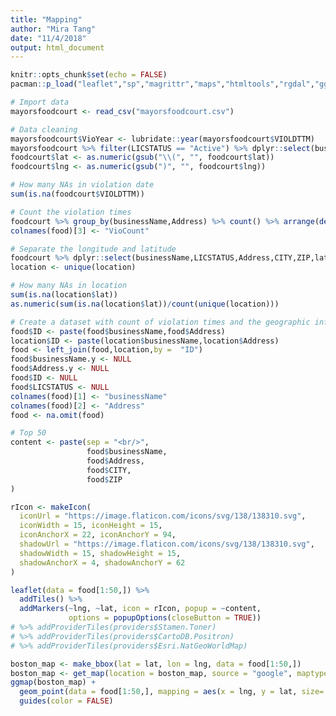 ```yaml
---
title: "Mapping"
author: "Mira Tang"
date: "11/4/2018"
output: html_document
---
```


```r
knitr::opts_chunk$set(echo = FALSE)
pacman::p_load("leaflet","sp","magrittr","maps","htmltools","rgdal","ggplot2","maptools","XML","readr","rgeos","rmapshaper","tidyverse","lubridate","ggmap","ggrepel","dplyr",update = FALSE)
```

```r
# Import data
mayorsfoodcourt <- read_csv("mayorsfoodcourt.csv")

# Data cleaning
mayorsfoodcourt$VioYear <- lubridate::year(mayorsfoodcourt$VIOLDTTM)
mayorsfoodcourt %>% filter(LICSTATUS == "Active") %>% dplyr::select(businessName,LICSTATUS,ViolLevel,VIOLDTTM,Address,CITY,ZIP,Location) %>% separate(Location, c("lat","lng"),",")-> foodcourt
foodcourt$lat <- as.numeric(gsub("\\(", "", foodcourt$lat))
foodcourt$lng <- as.numeric(gsub(")", "", foodcourt$lng))

# How many NAs in violation date
sum(is.na(foodcourt$VIOLDTTM))

# Count the violation times
foodcourt %>% group_by(businessName,Address) %>% count() %>% arrange(desc(n))  -> food
colnames(food)[3] <- "VioCount"

# Separate the longitude and latitude
foodcourt %>% dplyr::select(businessName,LICSTATUS,Address,CITY,ZIP,lat,lng) -> location
location <- unique(location)

# How many NAs in location
sum(is.na(location$lat))
as.numeric(sum(is.na(location$lat))/count(unique(location)))

# Create a dataset with count of violation times and the geographic info of foodcourts
food$ID <- paste(food$businessName,food$Address)
location$ID <- paste(location$businessName,location$Address)
food <- left_join(food,location,by =  "ID")
food$businessName.y <- NULL
food$Address.y <- NULL
food$ID <- NULL
food$LICSTATUS <- NULL
colnames(food)[1] <- "businessName"
colnames(food)[2] <- "Address"
food <- na.omit(food)
```

```r
# Top 50
content <- paste(sep = "<br/>",
                 food$businessName,
                 food$Address,
                 food$CITY,
                 food$ZIP
)

rIcon <- makeIcon(
  iconUrl = "https://image.flaticon.com/icons/svg/138/138310.svg",
  iconWidth = 15, iconHeight = 15,
  iconAnchorX = 22, iconAnchorY = 94,
  shadowUrl = "https://image.flaticon.com/icons/svg/138/138310.svg",
  shadowWidth = 15, shadowHeight = 15,
  shadowAnchorX = 4, shadowAnchorY = 62
)

leaflet(data = food[1:50,]) %>%
  addTiles() %>%
  addMarkers(~lng, ~lat, icon = rIcon, popup = ~content,
             options = popupOptions(closeButton = TRUE))
# %>% addProviderTiles(providers$Stamen.Toner)
# %>% addProviderTiles(providers$CartoDB.Positron)
# %>% addProviderTiles(providers$Esri.NatGeoWorldMap)
```

```r
boston_map <- make_bbox(lat = lat, lon = lng, data = food[1:50,])
boston_map <- get_map(location = boston_map, source = "google", maptype = "hybrid")
ggmap(boston_map) + 
  geom_point(data = food[1:50,], mapping = aes(x = lng, y = lat, size= VioCount, color = "red")) +
  guides(color = FALSE)
```





